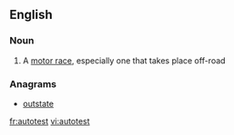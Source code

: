 ==English==

===Noun===
{{en-noun}}

# {{context|British|lang=en}} A [[motor race]], especially one that takes place off-road

===Anagrams===
* [[outstate#English|outstate]]

[[fr:autotest]]
[[vi:autotest]]